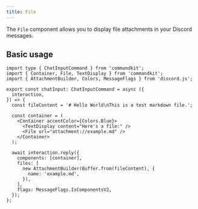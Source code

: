 ```yaml
---
title: File
---
```


The `File` component allows you to display file attachments in your
Discord messages.

## Basic usage

```tsx title="src/app/commands/file-example.ts"
import type { ChatInputCommand } from 'commandkit';
import { Container, File, TextDisplay } from 'commandkit';
import { AttachmentBuilder, Colors, MessageFlags } from 'discord.js';

export const chatInput: ChatInputCommand = async ({
  interaction,
}) => {
  const fileContent = '# Hello World\nThis is a test markdown file.';

  const container = (
    <Container accentColor={Colors.Blue}>
      <TextDisplay content="Here's a file:" />
      <File url="attachment://example.md" />
    </Container>
  );

  await interaction.reply({
    components: [container],
    files: [
      new AttachmentBuilder(Buffer.from(fileContent), {
        name: 'example.md',
      }),
    ],
    flags: MessageFlags.IsComponentsV2,
  });
};
```
